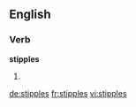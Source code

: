 
==English==

===Verb===
'''stipples'''

# {{en-third-person singular of|stipple}}

[[de:stipples]]
[[fr:stipples]]
[[vi:stipples]]